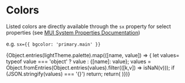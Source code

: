 
<Meta title="Design System/Theme/Colors" />

# Colors

Listed colors are directly available through the `sx` property for select properties (see [MUI System Properties Documentation](https://mui.com/system/properties/))

e.g. `sx={{ bgcolor: 'primary.main' }}`

<ColorPalette>
  {Object.entries(lightTheme.palette).map(([name, value]) => {
    let values= typeof value === 'object' ? value : {[name]: value};
    values = Object.fromEntries(Object.entries(values).filter(([k,v]) => isNaN(v)));
    if (JSON.stringify(values) === '{}') return;
    return(
      <ColorItem
        title={name}
        colors={{...values}}
      />
  )})}
</ColorPalette>
